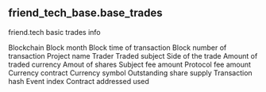 ## friend_tech_base.base_trades 
friend.tech basic trades info

<ParamField path="blockchain">
Blockchain
</ParamField>
<ParamField path="block_month">
Block month
</ParamField>
<ParamField path="block_time">
Block time of transaction
</ParamField>
<ParamField path="block_number">
Block number of transaction
</ParamField>
<ParamField path="project">
Project name
</ParamField>
<ParamField path="trader">
Trader
</ParamField>
<ParamField path="subject">
Traded subject
</ParamField>
<ParamField path="trade_side">
Side of the trade
</ParamField>
<ParamField path="amount_original">
Amount of traded currency
</ParamField>
<ParamField path="share_amount">
Amout of shares
</ParamField>
<ParamField path="subject_fee_amount">
Subject fee amount
</ParamField>
<ParamField path="protocol_fee_amount">
Protocol fee amount
</ParamField>
<ParamField path="currency_contract">
Currency contract
</ParamField>
<ParamField path="currency_symbol">
Currency symbol
</ParamField>
<ParamField path="supply">
Outstanding share supply
</ParamField>
<ParamField path="tx_hash">
Transaction hash
</ParamField>
<ParamField path="evt_index">
Event index
</ParamField>
<ParamField path="contract_address">
Contract addressed used
</ParamField>
